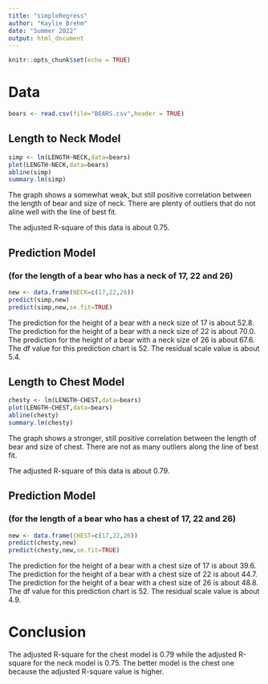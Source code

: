 ```yaml
---
title: "simpleRegress"
author: "Kaylie Brehm"
date: "Summer 2022"
output: html_document
---
```


```r
knitr::opts_chunk$set(echo = TRUE)
```

# Data

```r
bears <- read.csv(file="BEARS.csv",header = TRUE)
```

## Length to Neck Model  

```r
simp <- lm(LENGTH~NECK,data=bears)
plot(LENGTH~NECK,data=bears)
abline(simp)
summary.lm(simp)
```

The graph shows a somewhat weak, but still positive correlation between the length of bear and size of neck. There are plenty of outliers that do not aline well with the line of best fit.

The adjusted R-square of this data is about 0.75.

## Prediction Model 

### (for the length of a bear who has a neck of 17, 22 and 26)


```r
new <- data.frame(NECK=c(17,22,26))
predict(simp,new)
predict(simp,new,se.fit=TRUE)
```

The prediction for the height of a bear with a neck size of 17 is about 52.8. The prediction for the height of a bear with a neck size of 22 is about 70.0. The prediction for the height of a bear with a neck size of 26 is about 67.6. The df value for this prediction chart is 52. The residual scale value is about 5.4.

## Length to Chest Model

```r
chesty <- lm(LENGTH~CHEST,data=bears)
plot(LENGTH~CHEST,data=bears)
abline(chesty)
summary.lm(chesty)
```

The graph shows a stronger, still positive correlation between the length of bear and size of chest. There are not as many outliers along the line of best fit.

The adjusted R-square of this data is about 0.79.


## Prediction Model 

### (for the length of a bear who has a chest of 17, 22 and 26)

```r
new <- data.frame(CHEST=c(17,22,26))
predict(chesty,new)
predict(chesty,new,se.fit=TRUE)
```

The prediction for the height of a bear with a chest size of 17 is about 39.6. The prediction for the height of a bear with a chest size of 22 is about 44.7. The prediction for the height of a bear with a chest size of 26 is about 48.8. The df value for this prediction chart is 52. The residual scale value is about 4.9.


# Conclusion

The adjusted R-square for the chest model is 0.79 while the adjusted R-square for the neck model is 0.75. The better model is the chest one because the adjusted R-square value is higher.


